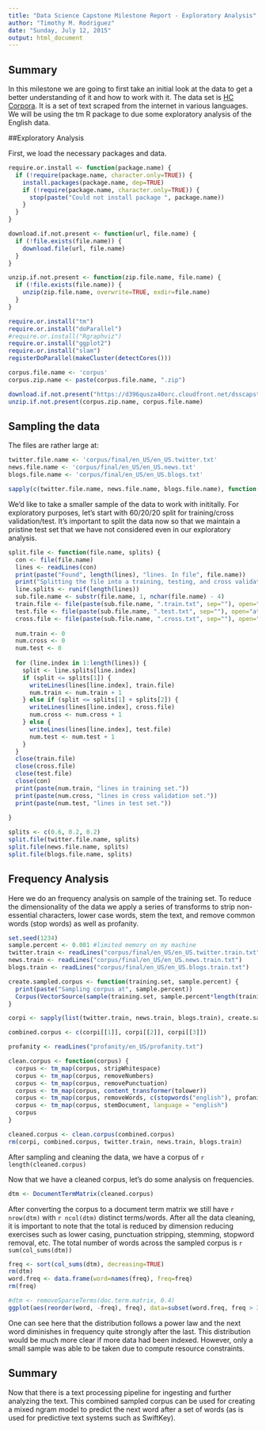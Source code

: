 ```yaml
---
title: "Data Science Capstone Milestone Report - Exploratory Analysis"
author: "Timothy M. Rodriguez"
date: "Sunday, July 12, 2015"
output: html_document
---
```


## Summary
In this milestone we are going to first take an initial look at the data to get a better understanding of it and how to work with it. The data set is [HC Corpora](http://www.corpora.heliohost.org/). It is a set of text scraped from the internet in various languages.  We will be using the tm R package to due some exploratory analysis of the English data.

##Exploratory Analysis

First, we load the necessary packages and data.

```r
require.or.install <- function(package.name) {
  if (!require(package.name, character.only=TRUE)) {
    install.packages(package.name, dep=TRUE)
    if (!require(package.name, character.only=TRUE)) {
      stop(paste("Could not install package ", package.name))
    }
  }
}

download.if.not.present <- function(url, file.name) {
  if (!file.exists(file.name)) {
    download.file(url, file.name)
  }
}

unzip.if.not.present <- function(zip.file.name, file.name) {
  if (!file.exists(file.name)) {
    unzip(zip.file.name, overwrite=TRUE, exdir=file.name)
  }
}

require.or.install("tm")
require.or.install("doParallel")
#require.or.install("Rgraphviz")
require.or.install("ggplot2")
require.or.install("slam")
registerDoParallel(makeCluster(detectCores()))

corpus.file.name <- 'corpus'
corpus.zip.name <- paste(corpus.file.name, ".zip")

download.if.not.present("https://d396qusza40orc.cloudfront.net/dsscapstone/dataset/Coursera-SwiftKey.zip", corpus.zip.name)
unzip.if.not.present(corpus.zip.name, corpus.file.name)

```

## Sampling the data
The files are rather large at:
```r
twitter.file.name <- 'corpus/final/en_US/en_US.twitter.txt'
news.file.name <- 'corpus/final/en_US/en_US.news.txt'
blogs.file.name <- 'corpus/final/en_US/en_US.blogs.txt'

sapply(c(twitter.file.name, news.file.name, blogs.file.name), function(file.name) { paste(round(file.info(file.name)$size / 1024^2, digits=2), ' MB')})

```

We'd like to take a smaller sample of the data to work with inititally.  For exploratory purposes, let's start with 60/20/20 split for training/cross validation/test. It's important to split the data now so that we maintain a pristine test set that we have not considered even in our exploratory analysis.

```r
split.file <- function(file.name, splits) {
  con <- file(file.name)
  lines <- readLines(con)
  print(paste("Found", length(lines), "lines. In file", file.name))
  print("Splitting the file into a training, testing, and cross validation set")
  line.splits <- runif(length(lines))
  sub.file.name <- substr(file.name, 1, nchar(file.name) - 4)
  train.file <- file(paste(sub.file.name, ".train.txt", sep=""), open="at")
  test.file <- file(paste(sub.file.name, ".test.txt", sep=""), open="at")
  cross.file <- file(paste(sub.file.name, ".cross.txt", sep=""), open="at")
  
  num.train <- 0
  num.cross <- 0
  num.test <- 0
  
  for (line.index in 1:length(lines)) {
    split <- line.splits[line.index]
    if (split <= splits[1]) {
      writeLines(lines[line.index], train.file)
      num.train <- num.train + 1
    } else if (split <= splits[1] + splits[2]) {
      writeLines(lines[line.index], cross.file)
      num.cross <- num.cross + 1
    } else {
      writeLines(lines[line.index], test.file)
      num.test <- num.test + 1
    }
  } 
  close(train.file)
  close(cross.file)
  close(test.file)
  close(con)
  print(paste(num.train, "lines in training set."))
  print(paste(num.cross, "lines in cross validation set."))
  print(paste(num.test, "lines in test set."))
  
}
```

```r
splits <- c(0.6, 0.2, 0.2)
split.file(twitter.file.name, splits)
split.file(news.file.name, splits)
split.file(blogs.file.name, splits)
```

## Frequency Analysis

Here we do an frequency analysis on sample of the training set. To reduce the dimensionality of the data we apply a series of transforms to strip non-essential characters, lower case words, stem the text, and remove common words (stop words) as well as profanity.

```r
set.seed(1234)
sample.percent <- 0.001 #limited memory on my machine
twitter.train <- readLines("corpus/final/en_US/en_US.twitter.train.txt")
news.train <- readLines("corpus/final/en_US/en_US.news.train.txt")
blogs.train <- readLines("corpus/final/en_US/en_US.blogs.train.txt")

create.sampled.corpus <- function(training.set, sample.percent) {
  print(paste("Sampling corpus at", sample.percent))
  Corpus(VectorSource(sample(training.set, sample.percent*length(training.set))))
}

corpi <- sapply(list(twitter.train, news.train, blogs.train), create.sampled.corpus, sample.percent)

combined.corpus <- c(corpi[[1]], corpi[[2]], corpi[[3]])

profanity <- readLines("profanity/en_US/profanity.txt")

clean.corpus <- function(corpus) {
  corpus <- tm_map(corpus, stripWhitespace)
  corpus <- tm_map(corpus, removeNumbers)
  corpus <- tm_map(corpus, removePunctuation)
  corpus <- tm_map(corpus, content_transformer(tolower))
  corpus <- tm_map(corpus, removeWords, c(stopwords("english"), profanity))
  corpus <- tm_map(corpus, stemDocument, language = "english")
  corpus
}

cleaned.corpus <- clean.corpus(combined.corpus)
rm(corpi, combined.corpus, twitter.train, news.train, blogs.train)
```
After sampling and cleaning the data, we have a corpus of `r length(cleaned.corpus)`

Now that we have a cleaned corpus, let's do some analysis on frequencies.

```r
dtm <- DocumentTermMatrix(cleaned.corpus)
```
After converting the corpus to a document term matrix we still have `r nrow(dtm)` with `r ncol(dtm)` distinct terms/words. After all the data cleaning, it is important to note that the total is reduced by dimension reducing exercises such as lower casing, punctuation stripping, stemming, stopword removal, etc. The total number of words across the sampled corpus is `r sum(col_sums(dtm))`

```r
freq <- sort(col_sums(dtm), decreasing=TRUE)
rm(dtm)
word.freq <- data.frame(word=names(freq), freq=freq)
rm(freq)

#dtm <- removeSparseTerms(doc.term.matrix, 0.4)
ggplot(aes(reorder(word, -freq), freq), data=subset(word.freq, freq > 300)) + geom_bar(stat="identity") + theme(axis.text.x=element_text(angle=45, hjust=1))

```

One can see here that the distribution follows a power law and the next word diminishes in frequency quite strongly after the last.  This distribution would be much more clear if more data had been indexed.  However, only a small sample was able to be taken due to compute resource constraints.

## Summary

Now that there is a text processing pipeline for ingesting and further analyzing the text.  This combined sampled corpus can be used for creating a mixed ngram model to predict the next word after a set of words (as is used for predictive text systems such as SwiftKey).